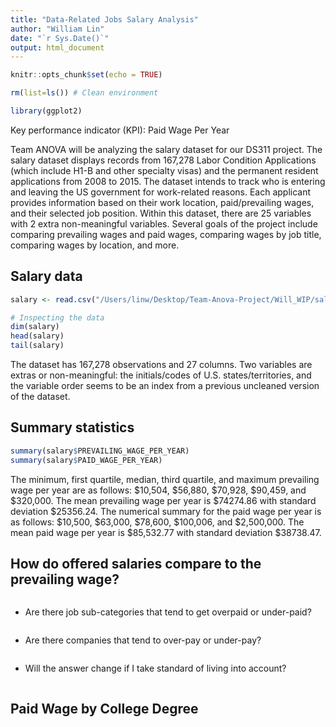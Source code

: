 ```yaml
---
title: "Data-Related Jobs Salary Analysis"
author: "William Lin"
date: "`r Sys.Date()`"
output: html_document
---
```


```r
knitr::opts_chunk$set(echo = TRUE)
```

```r
rm(list=ls()) # Clean environment
```

```r
library(ggplot2)
```

Key performance indicator (KPI): Paid Wage Per Year

Team ANOVA will be analyzing the salary dataset for our DS311 project. The salary dataset displays records from 167,278 Labor Condition Applications (which include H1-B and other specialty visas) and the permanent resident applications from 2008 to 2015. The dataset intends to track who is entering and leaving the US government for work-related reasons. Each applicant provides information based on their work location, paid/prevailing wages, and their selected job position. Within this dataset, there are 25 variables with 2 extra non-meaningful variables. Several goals of the project include comparing prevailing wages and paid wages, comparing wages by job title, comparing wages by location, and more.


## Salary data

```r
salary <- read.csv("/Users/linw/Desktop/Team-Anova-Project/Will_WIP/salary_data_states.csv")
```

```r
# Inspecting the data
dim(salary)
head(salary)
tail(salary)
```

The dataset has 167,278 observations and 27 columns. Two variables are extras or non-meaningful: the initials/codes of U.S. states/territories, and the variable order seems to be an index from a previous uncleaned version of the dataset.

## Summary statistics

```r
summary(salary$PREVAILING_WAGE_PER_YEAR)
summary(salary$PAID_WAGE_PER_YEAR)
```

The minimum, first quartile, median, third quartile, and maximum prevailing wage per year are as follows: \$10,504, \$56,880, \$70,928, \$90,459, and \$320,000. The mean prevailing wage per year is \$74274.86 with standard deviation \$25356.24. The numerical summary for the paid wage per year is as follows: \$10,500, \$63,000, \$78,600, \$100,006, and \$2,500,000. The mean paid wage per year is \$85,532.77 with standard deviation $38738.47. 

## How do offered salaries compare to the prevailing wage?

```r

```

- Are there job sub-categories that tend to get overpaid or under-paid?

```r

```

- Are there companies that tend to over-pay or under-pay?

```r

```

-  Will the answer change if I take standard of living into account?

```r
```

## Paid Wage by College Degree

```r

```


